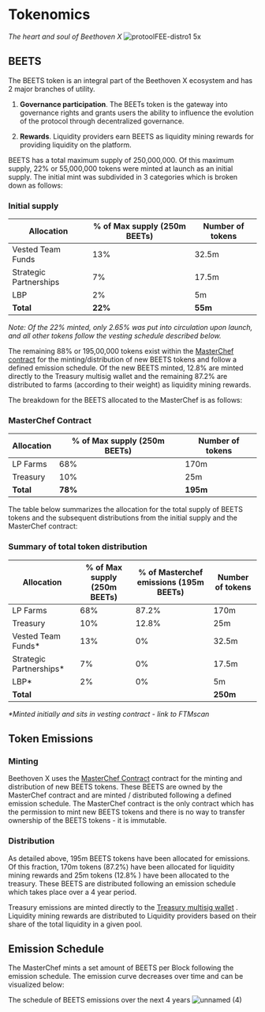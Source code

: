 # Tokenomics
_The heart and soul of Beethoven X_
![protoolFEE-distro1 5x](https://user-images.githubusercontent.com/109503546/207841258-86fb0c52-57e2-4d1c-90e7-2c8ccf1662b5.png)

## BEETS
The BEETS token is an integral part of the Beethoven X ecosystem and has 2 major branches of utility.
1. **Governance participation**. The BEETs token is the gateway into governance rights and grants users the ability to influence the evolution of the protocol through decentralized governance.
 
2. **Rewards**. Liquidity providers earn BEETS as liquidity mining rewards for providing liquidity on the platform. 

BEETS has a total maximum supply of 250,000,000. Of this maximum supply,  22% or 55,000,000 tokens were minted at launch as an initial supply.
The initial mint was subdivided in 3 categories which is broken down as follows:


### Initial supply

| Allocation    | % of Max supply (250m BEETs) | Number of tokens |
| ------------- | -------------  | ------------- |
| Vested Team Funds  | 13% | 32.5m |
| Strategic Partnerships | 7%  | 17.5m |
| LBP | 2%  | 5m |
| **Total** | **22%** | **55m** |

_Note: Of the 22% minted, only 2.65% was put into circulation upon launch, and all other tokens follow the vesting schedule described below._

The remaining 88% or 195,00,000 tokens exist within the [MasterChef contract](https://ftmscan.com/address/0xa1e849b1d6c2fd31c63eef7822e9e0632411ada7) for the minting/distribution of new BEETS tokens and follow a defined emission schedule. Of the new BEETS minted, 12.8% are minted directly to the Treasury multisig wallet and the remaining 87.2% are distributed to farms (according to their weight) as liquidity mining rewards.

The breakdown for the BEETS allocated to the MasterChef is as follows:

### MasterChef Contract
| Allocation | % of Max supply (250m BEETs) | Number of tokens |
| ---------- | ---------------------------- | ---------------- |
| LP Farms   | 68%                     | 170m              |
| Treasury   |     10%                          |       25m           |
|  **Total**           |             **78%**              |      **195m**            |

The table below summarizes the allocation for the total supply of BEETS tokens and the subsequent distributions from the initial supply and the MasterChef contract:

### Summary of total token distribution

| Allocation | % of Max supply (250m BEETs) |  % of Masterchef emissions (195m BEETs)  | Number of tokens |
| ---------- | ---------------------------- |    -------    | ---------------- |
| LP Farms   | 68%        | 87.2%             | 170m              |
| Treasury   |     10%        | 12.8%                  |       25m           |
| Vested Team Funds*  | 13% | 0%    | 32.5m |
| Strategic Partnerships* | 7%  |  0% | 17.5m |
| LBP* | 2% | 0%  | 5m |
|  **Total**           |                    |       |      **250m**            |

_*Minted initially and sits in vesting contract - link to FTMscan_

## Token Emissions 

### Minting
Beethoven X uses the [MasterChef Contract](https://ftmscan.com/address/0x8166994d9ebbe5829ec86bd81258149b87facfd3) contract for the minting and distribution of new BEETS tokens. These BEETS are owned by the MasterChef contract and are minted / distributed following a defined emission schedule. The MasterChef contract is the only contract which has the permission to mint new BEETS tokens and there is no way to transfer ownership of the BEETS tokens - it is immutable. 

### Distribution
As detailed above, 195m BEETS tokens have been allocated for emissions. Of this fraction, 170m tokens (87.2%) have been allocated for liquidity mining rewards and 25m tokens (12.8% ) have been allocated to the treasury. These BEETS are distributed following an emission schedule which takes place over a 4 year period.

Treasury emissions are minted directly to the [Treasury multisig wallet](https://ftmscan.com/address/0xa1e849b1d6c2fd31c63eef7822e9e0632411ada7) . Liquidity mining rewards are distributed to Liquidity providers based on their share of the total liquidity in a given pool.

## Emission Schedule

The MasterChef mints a set amount of BEETS per Block following the emission schedule. The emission curve decreases over time and can be visualized below:

The schedule of BEETS emissions over the next 4 years
![unnamed (4)](https://user-images.githubusercontent.com/109503546/207849063-78454a4d-f0c6-48ae-88cb-bd643cb59004.png)


